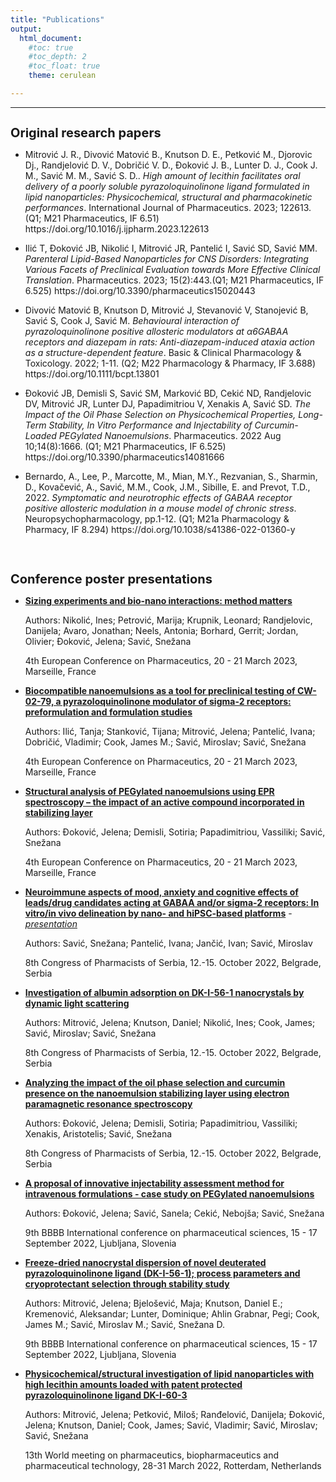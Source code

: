 ---
title: "Publications"
output: 
  html_document:
    #toc: true
    #toc_depth: 2
    #toc_float: true
    theme: cerulean

---
<style type="text/css">
h1.title {
  font-size: 30px;
}

h1 { /* Header 1 */
  font-size: 20px
}
</style>
***
# Original research papers

- Mitrović J. R., Divović Matović B., Knutson D. E., Petković M., Djorovic Dj., Randjelović D. V., Dobričić V. D., Đoković J. B., Lunter D. J., Cook J. M., Savić M. M., Savić S. D.. *High amount of lecithin facilitates oral delivery of a poorly soluble pyrazoloquinolinone ligand formulated in lipid nanoparticles: Physicochemical, structural and pharmacokinetic performances*. International Journal of Pharmaceutics. 2023; 122613.(Q1; M21 Pharmaceutics, IF 6.51) https://doi.org/10.1016/j.ijpharm.2023.122613 

- Ilić T, Đoković JB, Nikolić I, Mitrović JR, Pantelić I, Savić SD, Savić MM. *Parenteral Lipid-Based Nanoparticles for CNS Disorders: Integrating Various Facets of Preclinical Evaluation towards More Effective Clinical Translation*. Pharmaceutics. 2023; 15(2):443.(Q1; M21 Pharmaceutics, IF 6.525) https://doi.org/10.3390/pharmaceutics15020443 

-  Divović Matović B, Knutson D, Mitrović J, Stevanović V, Stanojević B, Savić S, Cook J, Savić M. *Behavioural interaction of pyrazoloquinolinone positive allosteric modulators at α6GABAA receptors and diazepam in rats: Anti-diazepam-induced ataxia action as a structure-dependent feature*. Basic & Clinical Pharmacology & Toxicology. 2022; 1-11. (Q2; M22 Pharmacology & Pharmacy, IF 3.688) https://doi.org/10.1111/bcpt.13801

- Đoković JB, Demisli S, Savić SM, Marković BD, Cekić ND, Randjelovic DV, Mitrović JR, Lunter DJ, Papadimitriou V, Xenakis A, Savić SD. *The Impact of the Oil Phase Selection on Physicochemical Properties, Long-Term Stability, In Vitro Performance and Injectability of Curcumin-Loaded PEGylated Nanoemulsions*. Pharmaceutics. 2022 Aug 10;14(8):1666. (Q1; M21 Pharmaceutics, IF 6.525) https://doi.org/10.3390/pharmaceutics14081666 


- Bernardo, A., Lee, P., Marcotte, M., Mian, M.Y., Rezvanian, S., Sharmin, D., Kovačević, A., Savić, M.M., Cook, J.M., Sibille, E. and Prevot, T.D., 2022. *Symptomatic and neurotrophic effects of GABAA receptor positive allosteric modulation in a mouse model of chronic stress*. Neuropsychopharmacology, pp.1-12. (Q1; M21a Pharmacology & Pharmacy, IF 8.294) https://doi.org/10.1038/s41386-022-01360-y 

&nbsp; &nbsp; &nbsp; 

# Conference poster presentations

- [**Sizing experiments and bio-nano interactions: method matters**](Sizing experiments and bio nano interactions_method matters.pdf)

   Authors: Nikolić, Ines; Petrović, Marija; Krupnik, Leonard; Randjelovic, Danijela; Avaro, Jonathan; Neels, Antonia; Borhard, Gerrit; Jordan, Olivier; Đoković, Jelena; Savić, Snežana
   
   4th European Conference on Pharmaceutics, 20 - 21 March 2023, Marseille, France

- [**Biocompatible nanoemulsions as a tool for preclinical testing of CW-02-79, a pyrazoloquinolinone modulator of sigma-2 receptors: preformulation and formulation studies**](Biocompatible nanoemulsions as a tool for preclinical testing of CW_02_79.pdf)

   Authors: Ilić, Tanja; Stanković, Tijana; Mitrović, Jelena; Pantelić, Ivana; Dobričić, Vladimir; Cook, James M.; Savić, Miroslav; Savić, Snežana
   
   4th European Conference on Pharmaceutics, 20 - 21 March 2023, Marseille, France


- [**Structural analysis of PEGylated nanoemulsions using EPR spectroscopy – the impact of an active compound incorporated in stabilizing layer**](Structural analysis of PEGylated nanoemulsions using EPR spectroscopy.pdf)

   Authors: Đoković, Jelena; Demisli, Sotiria; Papadimitriou, Vassiliki; Savić, Snežana
   
   4th European Conference on Pharmaceutics, 20 - 21 March 2023, Marseille, France

- [**Neuroimmune aspects of mood, anxiety and cognitive effects of leads/drug candidates acting at GABAA and/or sigma-2 receptors: In vitro/in vivo delineation by nano- and hiPSC-based platforms**](Neuroimmune aspects of mood, anxiety and cognitive effects of leads drug candidates acting at GABAA and or sigma2 receptors - Apstract.pdf) - [*presentation*](Neuroimmune aspects of mood, anxiety and cognitive effects of leads drug candidates acting at GABAA and or sigma2 receptors.pdf)

   Authors: Savić, Snežana; Pantelić, Ivana; Jančić, Ivan; Savić, Miroslav
   
   8th Congress of Pharmacists of Serbia, 12.-15. October 2022, Belgrade, Serbia


- [**Investigation of albumin adsorption on DK-I-56-1 nanocrystals by dynamic light scattering**](Investigation of albumin adsorption on DK-I-56-1 nanocrystals by dynamic light scattering.pdf)

   Authors: Mitrović, Jelena; Knutson, Daniel; Nikolić, Ines; Cook, James; Savić, Miroslav; Savić, Snežana
   
   8th Congress of Pharmacists of Serbia, 12.-15. October 2022, Belgrade, Serbia


- [**Analyzing the impact of the oil phase selection and curcumin presence on the nanoemulsion stabilizing layer using electron paramagnetic resonance spectroscopy**](Analyzing the impact of the oil phase selection and curcumin presence on the nanoemulsion stabilizing layer using electron paramagnetic resonance spectroscopy.pdf)

   Authors: Đoković, Jelena; Demisli, Sotiria; Papadimitriou, Vassiliki; Xenakis, Aristotelis; Savić, Snežana
   
   8th Congress of Pharmacists of Serbia, 12.-15. October 2022, Belgrade, Serbia

- [**A proposal of innovative injectability assessment method for intravenous formulations - case study on PEGylated nanoemulsions**](A proposal of innovative injectability assessment method for intravenous formulations - case study on PEGylated nanoemulsions.pdf)

   Authors: Đoković, Jelena; Savić, Sanela; Cekić, Nebojša; Savić, Snežana
   
   9th BBBB International conference on pharmaceutical sciences, 15 - 17 September 2022, Ljubljana, Slovenia

- [**Freeze-dried nanocrystal dispersion of novel deuterated pyrazoloquinolinone ligand (DK-I-56-1); process parameters and cryoprotectant selection through stability study**](Freeze-dried nanocrystal dispersion of novel deuterated pyrazoloquinolinone ligand (DK-I-56-1); process parameters and cryoprotectant selection through stability study.pdf)

   Authors: Mitrović, Jelena; Bjelošević, Maja; Knutson, Daniel E.; Kremenović, Aleksandar; Lunter, Dominique; Ahlin Grabnar, Pegi; Cook, James M.; Savić, Miroslav M.; Savić, Snežana D.
   
   9th BBBB International conference on pharmaceutical sciences, 15 - 17 September 2022, Ljubljana, Slovenia


- [**Physicochemical/structural investigation of lipid nanoparticles with high lecithin amounts loaded with patent protected pyrazoloquinolinone ligand DK-I-60-3**](Physicochemical structural investigation of lipid nanoparticles with high lecithin amounts loaded with patent protected pyrazoloquinolinone ligand DK-I-60-3.pdf)

   Authors: Mitrović, Jelena; Petković, Miloš; Ranđelović, Danijela; Đoković, Jelena; Knutson, Daniel; Cook, James; Savić, Vladimir; Savić, Miroslav; Savić, Snežana 

   13th World meeting on pharmaceutics, biopharmaceutics and pharmaceutical technology, 28-31 March 2022, Rotterdam, Netherlands